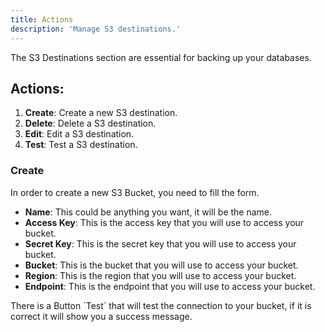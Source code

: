 ```yaml
---
title: Actions
description: 'Manage S3 destinations.'
---
```



The S3 Destinations section are essential for backing up your databases.

## Actions:

1. **Create**: Create a new S3 destination.
2. **Delete**: Delete a S3 destination.
3. **Edit**: Edit a S3 destination.
4. **Test**: Test a S3 destination.

### Create

In order to create a new S3 Bucket, you need to fill the form.

- **Name**: This could be anything you want, it will be the name.
- **Access Key**: This is the access key that you will use to access your bucket.
- **Secret Key**: This is the secret key that you will use to access your bucket.
- **Bucket**: This is the bucket that you will use to access your bucket.
- **Region**: This is the region that you will use to access your bucket.
- **Endpoint**: This is the endpoint that you will use to access your bucket.   

<Callout type='info'>
 There is a Button `Test` that will test the connection to your bucket, if it is correct it will show you a success message.
</Callout>